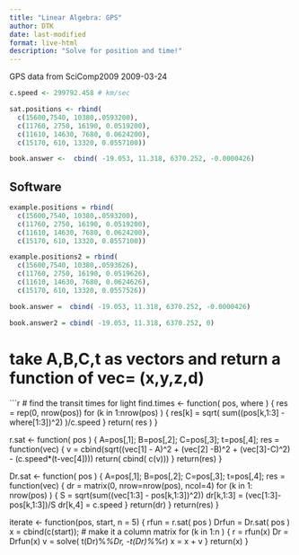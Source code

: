 ```yaml
---
title: "Linear Algebra: GPS"
author: DTK
date: last-modified
format: live-html
description: "Solve for position and time!"
---
```


GPS data from SciComp2009 2009-03-24

```r
c.speed <- 299792.458 # km/sec

sat.positions <- rbind(
  c(15600,7540, 10380,.0593200),
  c(11760, 2750, 16190, 0.0519200),
  c(11610, 14630, 7680, 0.0624200),
  c(15170, 610, 13320, 0.0557100))

book.answer <-  cbind( -19.053, 11.318, 6370.252, -0.0000426)
```

## Software

```r


example.positions = rbind(
  c(15600,7540, 10380,.0593200),
  c(11760, 2750, 16190, 0.0519200),
  c(11610, 14630, 7680, 0.0624200),
  c(15170, 610, 13320, 0.0557100))

example.positions2 = rbind(
  c(15600,7540, 10380,.0593626),
  c(11760, 2750, 16190, 0.0519626),
  c(11610, 14630, 7680, 0.0624626),
  c(15170, 610, 13320, 0.0557526))

book.answer =  cbind( -19.053, 11.318, 6370.252, -0.0000426)

book.answer2 = cbind( -19.053, 11.318, 6370.252, 0) 
```

# take A,B,C,t as vectors and return a function of vec= (x,y,z,d)
```r
# find the transit times for light
find.times <- function( pos, where ) {
  res = rep(0, nrow(pos))
  for (k in 1:nrow(pos) ) {
    res[k] = sqrt( sum((pos[k,1:3] - where[1:3])^2) )/c.speed
  }
  return( res ) 
}
  
r.sat <- function( pos ) {
  A=pos[,1]; B=pos[,2]; C=pos[,3]; t=pos[,4];
  res = function(vec) {
    v = cbind(sqrt((vec[1] - A)^2 + (vec[2] -B)^2 + (vec[3]-C)^2) -
      (c.speed*(t-vec[4])))
    return( cbind( c(v)))
  }
  return(res)
}

Dr.sat <- function( pos ) {
  A=pos[,1]; B=pos[,2]; C=pos[,3]; t=pos[,4];
  res = function(vec) {
     dr = matrix(0, nrow=nrow(pos), ncol=4)
     for (k in 1: nrow(pos) ) {
       S = sqrt(sum((vec[1:3] - pos[k,1:3])^2))
       dr[k,1:3] = (vec[1:3]-pos[k,1:3])/S
       dr[k,4] = c.speed
     }
     return(dr)
   }
  return(res)
}
  
iterate <- function(pos, start, n = 5) {
  rfun = r.sat( pos )
  Drfun = Dr.sat( pos )
  x = cbind(c(start)); # make it a column matrix
  for (k in 1:n ) {
    r = rfun(x)
    Dr = Drfun(x)
    v = solve( t(Dr)%*%Dr, -t(Dr)%*%r)
    x = x + v
  }
  return(x)
}
